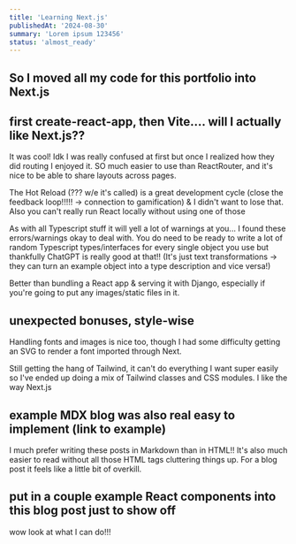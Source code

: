 ```yaml
---
title: 'Learning Next.js'
publishedAt: '2024-08-30'
summary: 'Lorem ipsum 123456'
status: 'almost_ready'
---
```


## So I moved all my code for this portfolio into Next.js

## first create-react-app, then Vite.... will I actually like Next.js??

It was cool! Idk I was really confused at first but once I realized how they did routing I enjoyed it. SO much easier to use than ReactRouter, and it's nice to be able to share layouts across pages.

The Hot Reload (??? w/e it's called) is a great development cycle (close the feedback loop!!!!! -> connection to gamification) & I didn't want to lose that. Also you can't really run React locally without using one of those

As with all Typescript stuff it will yell a lot of warnings at you... I found these errors/warnings okay to deal with. You do need to be ready to write a lot of random Typescript types/interfaces for every single object you use but thankfully ChatGPT is really good at that!! (It's just text transformations -> they can turn an example object into a type description and vice versa!)

Better than bundling a React app & serving it with Django, especially if you're going to put any images/static files in it.

## unexpected bonuses, style-wise

Handling fonts and images is nice too, though I had some difficulty getting an SVG to render a font imported through Next.

Still getting the hang of Tailwind, it can't do everything I want super easily so I've ended up doing a mix of Tailwind classes and CSS modules. I like the way Next.js 

## example MDX blog was also real easy to implement (link to example)

I much prefer writing these posts in Markdown than in HTML!! It's also much easier to read without all those HTML tags cluttering things up. For a blog post it feels like a little bit of overkill.

## put in a couple example React components into this blog post just to show off

wow look at what I can do!!!